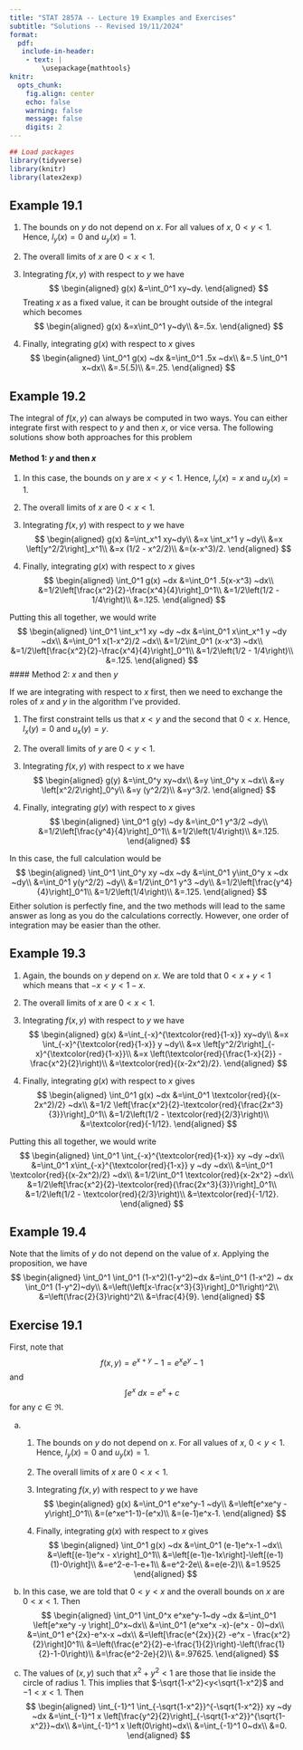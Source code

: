 ---
title: "STAT 2857A -- Lecture 19 Examples and Exercises"
subtitle: "Solutions -- Revised 19/11/2024"
format: 
  pdf: 
   include-in-header: 
    - text: |
        \usepackage{mathtools}
knitr: 
  opts_chunk:
    fig.align: center
    echo: false
    warning: false
    message: false
    digits: 2
---

```{r}
## Load packages
library(tidyverse)
library(knitr)
library(latex2exp)
```

## Example 19.1

1) The bounds on $y$ do not depend on $x$. For all values of $x$, $0 < y < 1$. Hence, $l_y(x)=0$ and $u_y(x)=1$. 

2) The overall limits of $x$ are $0<x<1$.

3) Integrating $f(x,y)$ with respect to $y$ we have
$$
\begin{aligned}
g(x)
&=\int_0^1 xy~dy.
\end{aligned}
$$
Treating $x$ as a fixed value, it can be brought outside of the integral which becomes
$$
\begin{aligned}
g(x)
&=x\int_0^1 y~dy\\
&=.5x.
\end{aligned}
$$

4) Finally, integrating $g(x)$ with respect to $x$ gives
$$
\begin{aligned}
\int_0^1 g(x) ~dx
&=\int_0^1 .5x ~dx\\
&=.5 \int_0^1 x~dx\\
&=.5(.5)\\
&=.25.
\end{aligned}
$$

## Example 19.2

The integral of $f(x,y)$ can always be computed in two ways. You can either integrate first with respect to $y$ and then $x$, or vice versa. The following solutions show both approaches for this problem

#### Method 1: $y$ and then $x$

1) In this case, the bounds on $y$ are $x < y < 1$. Hence, $l_y(x)=x$ and $u_y(x)=1$. 

2) The overall limits of $x$ are $0<x<1$.

3) Integrating $f(x,y)$ with respect to $y$ we have
$$
\begin{aligned}
g(x)
&=\int_x^1 xy~dy\\
&=x \int_x^1 y ~dy\\
&=x \left[y^2/2\right]_x^1\\
&=x (1/2 - x^2/2)\\
&=(x-x^3)/2. 
\end{aligned}
$$

4) Finally, integrating $g(x)$ with respect to $x$ gives
$$
\begin{aligned}
\int_0^1 g(x) ~dx
&=\int_0^1 .5(x-x^3) ~dx\\
&=1/2\left[\frac{x^2}{2}-\frac{x^4}{4}\right]_0^1\\
&=1/2\left(1/2 - 1/4\right)\\
&=.125.
\end{aligned}
$$

Putting this all together, we would write
$$
\begin{aligned}
\int_0^1 \int_x^1 xy ~dy ~dx
&=\int_0^1 x\int_x^1 y ~dy ~dx\\
&=\int_0^1 x(1-x^2)/2 ~dx\\
&=1/2\int_0^1 (x-x^3) ~dx\\
&=1/2\left[\frac{x^2}{2}-\frac{x^4}{4}\right]_0^1\\
&=1/2\left(1/2 - 1/4\right)\\
&=.125.
\end{aligned}
$$
#### Method 2: $x$ and then $y$

If we are integrating with respect to $x$ first, then we need to exchange the roles of $x$ and $y$ in the algorithm I've provided. 

1) The first constraint tells us that $x < y$ and the second that $0<x$. Hence, $l_x(y)=0$ and $u_x(y)=y$. 

2) The overall limits of $y$ are $0<y<1$.

3) Integrating $f(x,y)$ with respect to $x$ we have
$$
\begin{aligned}
g(y)
&=\int_0^y xy~dx\\
&=y \int_0^y x ~dx\\
&=y \left[x^2/2\right]_0^y\\
&=y (y^2/2)\\
&=y^3/2. 
\end{aligned}
$$

4) Finally, integrating $g(y)$ with respect to $x$ gives
$$
\begin{aligned}
\int_0^1 g(y) ~dy
&=\int_0^1 y^3/2 ~dy\\
&=1/2\left[\frac{y^4}{4}\right]_0^1\\
&=1/2\left(1/4\right)\\
&=.125.
\end{aligned}
$$

In this case, the full calculation would be
$$
\begin{aligned}
\int_0^1 \int_0^y xy ~dx ~dy
&=\int_0^1 y\int_0^y x ~dx ~dy\\
&=\int_0^1 y(y^2/2) ~dy\\
&=1/2\int_0^1 y^3 ~dy\\
&=1/2\left[\frac{y^4}{4}\right]_0^1\\
&=1/2\left(1/4\right)\\
&=.125.
\end{aligned}
$$
Either solution is perfectly fine, and the two methods will lead to the same answer as long as you do the calculations correctly. However, one order of integration may be easier than the other.

## Example 19.3

1) Again, the bounds on $y$ depend on $x$. We are told that $0 < x +y <1$ which means that $-x < y < 1-x$. 

2) The overall limits of $x$ are $0<x<1$.

3) Integrating $f(x,y)$ with respect to $y$ we have
$$
\begin{aligned}
g(x)
&=\int_{-x}^{\textcolor{red}{1-x}} xy~dy\\
&=x \int_{-x}^{\textcolor{red}{1-x}} y ~dy\\
&=x \left[y^2/2\right]_{-x}^{\textcolor{red}{1-x}}\\
&=x \left(\textcolor{red}{\frac{1-x}{2}} - \frac{x^2}{2}\right)\\
&=\textcolor{red}{(x-2x^2)/2}. 
\end{aligned}
$$

4) Finally, integrating $g(x)$ with respect to $x$ gives
$$
\begin{aligned}
\int_0^1 g(x) ~dx
&=\int_0^1 \textcolor{red}{(x-2x^2)/2} ~dx\\
&=1/2 \left[\frac{x^2}{2}-\textcolor{red}{\frac{2x^3}{3}}\right]_0^1\\
&=1/2\left(1/2 - \textcolor{red}{2/3}\right)\\
&=\textcolor{red}{-1/12}.
\end{aligned}
$$

Putting this all together, we would write
$$
\begin{aligned}
\int_0^1 \int_{-x}^{\textcolor{red}{1-x}} xy ~dy ~dx\\
&=\int_0^1 x\int_{-x}^{\textcolor{red}{1-x}} y ~dy ~dx\\
&=\int_0^1 \textcolor{red}{(x-2x^2)/2} ~dx\\
&=1/2\int_0^1 \textcolor{red}{x-2x^2} ~dx\\
&=1/2\left[\frac{x^2}{2}-\textcolor{red}{\frac{2x^3}{3}}\right]_0^1\\
&=1/2\left(1/2 - \textcolor{red}{2/3}\right)\\
&=\textcolor{red}{-1/12}.
\end{aligned}
$$

## Example 19.4

Note that the limits of $y$ do not depend on the value of $x$. Applying the proposition, we have
$$
\begin{aligned}
\int_0^1 \int_0^1 (1-x^2)(1-y^2)~dx
&=\int_0^1 (1-x^2) ~ dx \int_0^1 (1-y^2)~dy\\
&=\left(\left[x-\frac{x^3}{3}\right]_0^1\right)^2\\
&=\left(\frac{2}{3}\right)^2\\
&=\frac{4}{9}.
\end{aligned}
$$

## Exercise 19.1

First, note that
$$
f(x,y)=e^{x+y}-1=e^xe^y-1
$$
and
$$
\int e^x ~dx = e^x +c
$$
for any $c \in \Re$. 

a) 

    1) The bounds on $y$ do not depend on $x$. For all values of $x$, $0 < y < 1$. Hence, $l_y(x)=0$ and $u_y(x)=1$. 

    2) The overall limits of $x$ are $0<x<1$.

    3) Integrating $f(x,y)$ with respect to $y$ we have
$$
\begin{aligned}
g(x)
&=\int_0^1 e^xe^y-1 ~dy\\
&=\left[e^xe^y - y\right]_0^1\\
&=(e^xe^1-1)-(e^x)\\
&=(e-1)e^x-1.
\end{aligned}
$$

    4) Finally, integrating $g(x)$ with respect to $x$ gives
$$
\begin{aligned}
\int_0^1 g(x) ~dx
&=\int_0^1 (e-1)e^x-1 ~dx\\
&=\left[(e-1)e^x - x\right]_0^1\\
&=\left[(e-1)e-1x\right]-\left[(e-1)(1)-0\right]\\
&=e^2-e-1-e+1\\
&=e^2-2e\\
&=e(e-2)\\
&=1.9525
\end{aligned}
$$
b) In this case, we are told that $0<y<x$ and the overall bounds on $x$ are $0<x<1$. Then
$$
\begin{aligned}
\int_0^1 \int_0^x e^xe^y-1~dy ~dx
&=\int_0^1 \left[e^xe^y -y \right]_0^x~dx\\
&=\int_0^1 (e^xe^x -x)-(e^x - 0)~dx\\
&=\int_0^1 e^{2x}-e^x-x ~dx\\
&=\left[\frac{e^{2x}}{2} -e^x - \frac{x^2}{2}\right]0^1\\
&=\left(\frac{e^2}{2}-e-\frac{1}{2}\right)-\left(\frac{1}{2}-1-0\right)\\
&=\frac{e^2-2e}{2}\\
&=.97625.
\end{aligned}
$$

c) The values of $(x,y)$ such that $x^2 + y^2 < 1$ are those that lie inside the circle of radius 1. This implies that $-\sqrt{1-x^2}<y<\sqrt{1-x^2}$ and $-1<x<1$. Then
$$
\begin{aligned}
\int_{-1}^1 \int_{-\sqrt{1-x^2}}^{-\sqrt{1-x^2}} xy ~dy ~dx
&=\int_{-1}^1 x \left[\frac{y^2}{2}\right]_{-\sqrt{1-x^2}}^{\sqrt{1-x^2}}~dx\\
&=\int_{-1}^1 x \left(0\right)~dx\\
&=\int_{-1}^1 0~dx\\
&=0.
\end{aligned}
$$